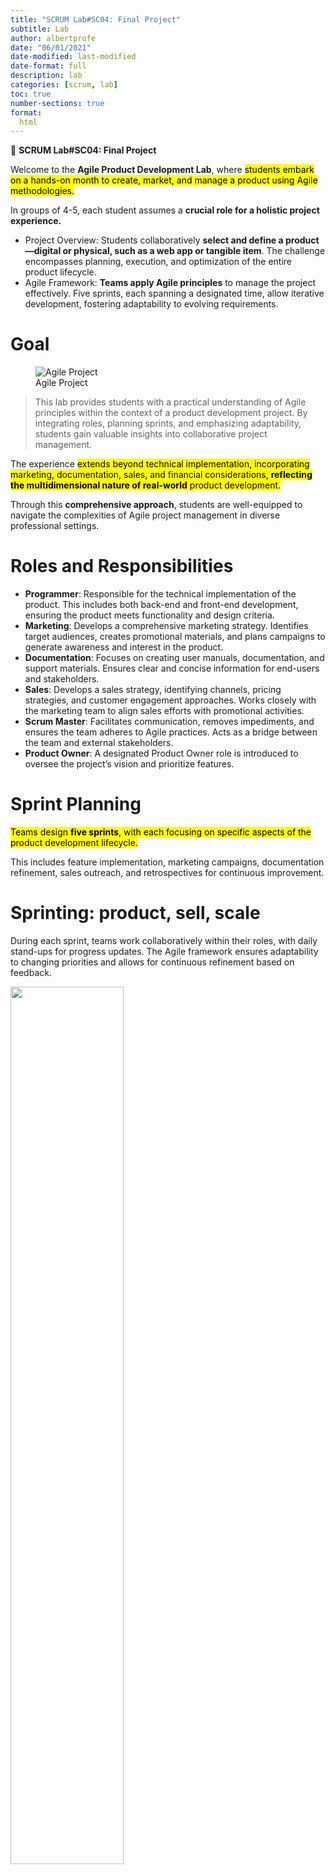 ```yaml
---
title: "SCRUM Lab#SC04: Final Project"
subtitle: Lab
author: albertprofe
date: "06/01/2021"
date-modified: last-modified
date-format: full
description: lab
categories: [scrum, lab]
toc: true
number-sections: true
format:
  html
---
```


::: {.labs}
📘 **SCRUM Lab#SC04: Final Project**

Welcome to the **Agile Product Development Lab**, where <mark>students embark on a hands-on month to create, market, and manage a product using Agile methodologies.<mark>

In groups of 4-5, each student assumes a **crucial role for a holistic project experience.**

- Project Overview: Students collaboratively **select and define a product—digital or physical, such as a web app or tangible item**. The challenge encompasses planning, execution, and optimization of the entire product lifecycle.
- Agile Framework: **Teams apply Agile principles** to manage the project effectively. Five sprints, each spanning a designated time, allow iterative development, fostering adaptability to evolving requirements.

:::

# Goal

![Agile Project](/images/scrum/agile-project.png)

> This lab provides students with a practical understanding of Agile principles within the context of a product development project. By integrating roles, planning sprints, and emphasizing adaptability, students gain valuable insights into collaborative project management.

The experience <mark>extends beyond technical implementation, incorporating marketing, documentation, sales, and financial considerations, **reflecting the multidimensional nature of real-world** product development.</mark>

Through this **comprehensive approach**, students are well-equipped to navigate the complexities of Agile project management in diverse professional settings.

# Roles and Responsibilities

- **Programmer**: Responsible for the technical implementation of the product. This includes both back-end and front-end development, ensuring the product meets functionality and design criteria.
- **Marketing**: Develops a comprehensive marketing strategy. Identifies target audiences, creates promotional materials, and plans campaigns to generate awareness and interest in the product.
- **Documentation**: Focuses on creating user manuals, documentation, and support materials. Ensures clear and concise information for end-users and stakeholders.
- **Sales**: Develops a sales strategy, identifying channels, pricing strategies, and customer engagement approaches. Works closely with the marketing team to align sales efforts with promotional activities.
- **Scrum Master**: Facilitates communication, removes impediments, and ensures the team adheres to Agile practices. Acts as a bridge between the team and external stakeholders.
- **Product Owner**: A designated Product Owner role is introduced to oversee the project's vision and prioritize features. 

# Sprint Planning

<mark>Teams design **five sprints**, with each focusing on specific aspects of the product development lifecycle.</mark>

This includes feature implementation, marketing campaigns, documentation refinement, sales outreach, and retrospectives for continuous improvement.

# Sprinting: product, sell, scale 

During each sprint, teams work collaboratively within their roles, with daily stand-ups for progress updates. The Agile framework ensures adaptability to changing priorities and allows for continuous refinement based on feedback.

![](/images/scrum/producttosell.png){width="60%"}

## Product Creation

Teams initiate the product creation process by conducting thorough market research and identifying customer needs. The programmer and design roles collaborate on prototyping and development, ensuring alignment with user requirements. Agile principles, such as user feedback loops, guide iterative improvements.

The documentation team creates user-friendly guides, contributing to a positive user experience. Continuous integration and testing are prioritized, ensuring a high-quality product. Regular demonstrations during sprints facilitate feedback, enabling quick adjustments. This emphasis on the iterative development cycle ensures that the final product not only meets technical specifications but is also well-aligned with customer expectations and market demands.

## Marketing and Sales

The **marketing and sales** teams synchronize efforts to align promotional activities with product releases. Feedback from sales efforts informs marketing strategies, creating a feedback loop for continuous improvement.

## Financials and scalling

Teams are responsible for **financial aspects**, including budgeting, cost estimation, and revenue projections. Financial discussions occur regularly to ensure alignment with project goals and realistic expectations.

# Tools

We propose a <mark>versatile toolkit comprising Figma, Canva, Airtable, AppSheet, GitHub Wiki, HRef, and Buffer.</mark>

However, <mark>it's crucial to emphasize that these tools serve as a proposal, not a prescription.</mark>

Each group **has the autonomy to thoughtfully select the tools that best align with their project's unique characteristics, goals, and team dynamics.**

This flexibility ensures that teams can tailor their toolset to enhance collaboration, streamline development, and optimize project management in a way that suits their specific needs and preferences.


## Tool Integration for Seamless Collaboration

- **Figma** for Design Collaboration: Figma facilitates collaborative design, allowing the design team to create interactive prototypes and share them in real-time. Design iterations are streamlined, promoting efficient communication and alignment with user expectations.
- **Canva** a versatile graphic design platform, extends its utility to web design within our proposed toolkit. Teams can leverage Canva's intuitive interface and pre-designed templates to craft visually appealing web elements, such as banners, logos, and social media graphics. This tool simplifies the design process, enabling even those without extensive graphic design skills to create professional-looking web assets.
- **Airtable** for Project Management: Airtable serves as a centralized project management tool. Teams can create custom workflows, track tasks, and manage sprints collaboratively. Its flexibility accommodates the diverse needs of each role, providing a dynamic platform for project organization.
- **AppSheet** for Rapid App Prototyping: AppSheet integrates seamlessly with Google Sheets, enabling rapid app prototyping. The programming team can quickly iterate on app functionalities, and the entire team can provide feedback through the intuitive interface, fostering collaboration and swift adjustments.
- **HRef** for Marketing Campaigns: HRef is utilized for creating engaging marketing campaigns. The marketing team designs landing pages, tracks user interactions, and adjusts campaigns based on real-time analytics. This tool streamlines the marketing process and enhances the team's ability to adapt to changing market dynamics.
- **Buffer** for Adaptive Planning: Buffer is introduced to the project management toolkit, providing a dedicated space for teams to incorporate time buffers. This ensures flexibility in the project timeline, allowing for unforeseen challenges or additional iterations. Teams can allocate buffer time strategically within sprints, enhancing adaptability without compromising project timelines.

## Documentation

**GitHub Wiki** for Documentation: <mark>GitHub Wiki serves as a centralized repository for project documentation.</mark>
  
> The documentation team can create and edit pages collaboratively, ensuring that user manuals, guides, and technical documentation are easily accessible and consistently updated.


## Integration Strategy

Teams utilize these tools within an integrated workflow. Figma prototypes inform AppSheet development tasks in Airtable. GitHub Wiki links serve as a reference hub for all teams, fostering cross-functional awareness.

HRef data is incorporated into Airtable for comprehensive analytics. This interconnected toolset ensures seamless collaboration, allowing teams to focus on their specific responsibilities while maintaining visibility into the broader project landscape.

# Flexibility in Project Depth

**Students have the flexibility to choose the project depth, whether delivering a comprehensive product or focusing on a mockup.**

> This approach allows teams to adapt based on their **skill sets, time constraints, and project goals**. The emphasis remains on collaborative learning, iterative development, and effective use of tools to simulate real-world scenarios in Agile product development.



# References

- [5 Types of Scrum Meetings](https://number8.com/en/blog/5-types-of-scrum-meetings/)
- [Scaling Your Product – thriving in the market](https://www.boldare.com/services/scaling-your-product-thriving-in-the-market/)





<!--- navLinks -->
<br><br>
<div class=row>
<br>
<div class='column left previous'>
<br>
[{{< fa solid arrow-left >}} SCRUM Lab#SC03: Books Project](/scrum/scrumlab3.qmd)
<br>
</div>
<br>
<div class='column center'>
<br>
[{{< fa solid arrow-up >}} top](#top)
<br>
</div>
<br>
<div class='column right next'>
<br>
[SCRUM: resources  {{< fa solid arrow-right >}}](/scrum/resources.qmd)
<br>
</div>
<br>
</div>
